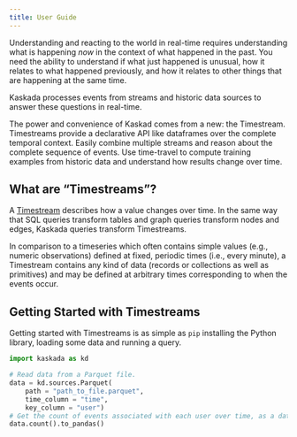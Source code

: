 ```yaml
---
title: User Guide
---
```


Understanding and reacting to the world in real-time requires understanding what is happening _now_ in the context of what happened in the past.
You need the ability to understand if what just happened is unusual, how it relates to what happened previously, and how it relates to other things that are happening at the same time.

Kaskada processes events from streams and historic data sources to answer these questions in real-time.

The power and convenience of Kaskad comes from a new: the Timestream.
Timestreams provide a declarative API like dataframes over the complete temporal context.
Easily combine multiple streams and reason about the complete sequence of events.
Use time-travel to compute training examples from historic data and understand how results change over time.

## What are "Timestreams"?

A [Timestream](timestreams.qmd) describes how a value changes over time.
In the same way that SQL queries transform tables and graph queries transform nodes and edges, Kaskada queries transform Timestreams.

In comparison to a timeseries which often contains simple values (e.g., numeric observations) defined at fixed, periodic times (i.e., every minute), a Timestream contains any kind of data (records or collections as well as primitives) and may be defined at arbitrary times corresponding to when the events occur.

## Getting Started with Timestreams

Getting started with Timestreams is as simple as `pip` installing the Python library, loading some data and running a query.

```python
import kaskada as kd

# Read data from a Parquet file.
data = kd.sources.Parquet(
    path = "path_to_file.parquet",
    time_column = "time",
    key_column = "user")
# Get the count of events associated with each user over time, as a dataframe.
data.count().to_pandas()
```
